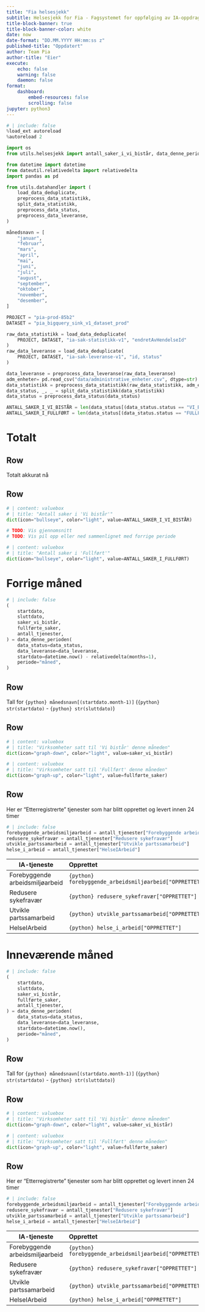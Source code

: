 ```yaml
---
title: "Fia helsesjekk"
subtitle: Helsesjekk for Fia - Fagsystemet for oppfølging av IA-oppdraget i NAV.
title-block-banner: true
title-block-banner-color: white
date: now
date-format: "DD.MM.YYYY HH:mm:ss z"
published-title: "Oppdatert"
author: Team Pia
author-title: "Eier"
execute:
    echo: false
    warning: false
    daemon: false
format:
    dashboard:
        embed-resources: false
        scrolling: false
jupyter: python3
---
```


```python
# | include: false
%load_ext autoreload
%autoreload 2

import os
from utils.helsesjekk import antall_saker_i_vi_bistår, data_denne_perioden

from datetime import datetime
from dateutil.relativedelta import relativedelta
import pandas as pd

from utils.datahandler import (
    load_data_deduplicate,
    preprocess_data_statistikk,
    split_data_statistikk,
    preprocess_data_status,
    preprocess_data_leveranse,
)

månedsnavn = [
    "januar",
    "februar",
    "mars",
    "april",
    "mai",
    "juni",
    "juli",
    "august",
    "september",
    "oktober",
    "november",
    "desember",
]

PROJECT = "pia-prod-85b2"
DATASET = "pia_bigquery_sink_v1_dataset_prod"

raw_data_statistikk = load_data_deduplicate(
    PROJECT, DATASET, "ia-sak-statistikk-v1", "endretAvHendelseId"
)
raw_data_leveranse = load_data_deduplicate(
    PROJECT, DATASET, "ia-sak-leveranse-v1", "id, status"
)

data_leveranse = preprocess_data_leveranse(raw_data_leveranse)
adm_enheter= pd.read_csv("data/administrative_enheter.csv", dtype=str)
data_statistikk = preprocess_data_statistikk(raw_data_statistikk, adm_enheter)
data_status, _, _ = split_data_statistikk(data_statistikk)
data_status = preprocess_data_status(data_status)

ANTALL_SAKER_I_VI_BISTÅR = len(data_status[(data_status.status == "VI_BISTÅR") & data_status.aktiv_sak])
ANTALL_SAKER_I_FULLFØRT = len(data_status[(data_status.status == "FULLFØRT")])

```

# Totalt

## Row
Totalt akkurat nå

## Row

```python
# | content: valuebox
# | title: "Antall saker i 'Vi bistår'"
dict(icon="bullseye", color="light", value=ANTALL_SAKER_I_VI_BISTÅR)

# TODO: Vis gjennomsnitt
# TODO: Vis pil opp eller ned sammenlignet med forrige periode
```

```python
# | content: valuebox
# | title: "Antall saker i 'Fullført'"
dict(icon="bullseye", color="light", value=ANTALL_SAKER_I_FULLFØRT)

```

# Forrige måned

```python
# | include: false
(
    startdato,
    sluttdato,
    saker_vi_bistår,
    fullførte_saker,
    antall_tjenester,
) = data_denne_perioden(
    data_status=data_status,
    data_leveranse=data_leveranse,
    startdato=datetime.now() - relativedelta(months=1),
    periode="måned",
)
```

## Row
Tall for `{python} månedsnavn[(startdato.month-1)]` (`{python} str(startdato)` - `{python} str(sluttdato)`)

## Row
```python
# | content: valuebox
# | title: "Virksomheter satt til 'Vi bistår' denne måneden"
dict(icon="graph-down", color="light", value=saker_vi_bistår)
```

```python
# | content: valuebox
# | title: "Virksomheter satt til 'Fullført' denne måneden"
dict(icon="graph-up", color="light", value=fullførte_saker)
```
<!-- TODO: TODO: Dobbelsjekk disse. Ser ikke ut til å stemme med gjennomstrømmingstall i fia datafortelling -->

## Row
Her er "Etterregistrerte" tjenester som har blitt opprettet og levert innen 24 timer

```python
# | include: false
forebyggende_arbeidsmiljøarbeid = antall_tjenester["Forebyggende arbeidsmiljøarbeid"]
redusere_sykefravær = antall_tjenester["Redusere sykefravær"]
utvikle_partssamarbeid = antall_tjenester["Utvikle partssamarbeid"]
helse_i_arbeid = antall_tjenester["HelseIArbeid"]
```



| IA-tjeneste | Opprettet | Levert | Etterregistrerte |
|---------|:-----|------:|:------:|
| Forebyggende arbeidsmiljøarbeid | `{python} forebyggende_arbeidsmiljøarbeid["OPPRETTET"]` | `{python} forebyggende_arbeidsmiljøarbeid["LEVERT"]` | `{python} forebyggende_arbeidsmiljøarbeid["ETTERREGISTRERT"]` |
| Redusere sykefravær             | `{python} redusere_sykefravær["OPPRETTET"]`             | `{python} redusere_sykefravær["LEVERT"]`             | `{python} redusere_sykefravær["ETTERREGISTRERT"]`             |
| Utvikle partssamarbeid          | `{python} utvikle_partssamarbeid["OPPRETTET"]`          | `{python} utvikle_partssamarbeid["LEVERT"]`          | `{python} utvikle_partssamarbeid["ETTERREGISTRERT"]`          |
| HelseIArbeid                    | `{python} helse_i_arbeid["OPPRETTET"]`                  | `{python} helse_i_arbeid["LEVERT"]`                  | `{python} helse_i_arbeid["ETTERREGISTRERT"]`                  |



# Inneværende måned

```python
# | include: false
(
    startdato,
    sluttdato,
    saker_vi_bistår,
    fullførte_saker,
    antall_tjenester,
) = data_denne_perioden(
    data_status=data_status,
    data_leveranse=data_leveranse,
    startdato=datetime.now(),
    periode="måned",
)
```

## Row
Tall for `{python} månedsnavn[(startdato.month-1)]` (`{python} str(startdato)` - `{python} str(sluttdato)`)

## Row
```python
# | content: valuebox
# | title: "Virksomheter satt til 'Vi bistår' denne måneden"
dict(icon="graph-down", color="light", value=saker_vi_bistår)
```

```python
# | content: valuebox
# | title: "Virksomheter satt til 'Fullført' denne måneden"
dict(icon="graph-up", color="light", value=fullførte_saker)
```
<!-- TODO: TODO: Dobbelsjekk disse. Ser ikke ut til å stemme med gjennomstrømmingstall i fia datafortelling -->

## Row
Her er "Etterregistrerte" tjenester som har blitt opprettet og levert innen 24 timer

```python
# | include: false
forebyggende_arbeidsmiljøarbeid = antall_tjenester["Forebyggende arbeidsmiljøarbeid"]
redusere_sykefravær = antall_tjenester["Redusere sykefravær"]
utvikle_partssamarbeid = antall_tjenester["Utvikle partssamarbeid"]
helse_i_arbeid = antall_tjenester["HelseIArbeid"]
```



| IA-tjeneste | Opprettet | Levert | Etterregistrerte |
|---------|:-----|------:|:------:|
| Forebyggende arbeidsmiljøarbeid | `{python} forebyggende_arbeidsmiljøarbeid["OPPRETTET"]` | `{python} forebyggende_arbeidsmiljøarbeid["LEVERT"]` | `{python} forebyggende_arbeidsmiljøarbeid["ETTERREGISTRERT"]` |
| Redusere sykefravær             | `{python} redusere_sykefravær["OPPRETTET"]`             | `{python} redusere_sykefravær["LEVERT"]`             | `{python} redusere_sykefravær["ETTERREGISTRERT"]`             |
| Utvikle partssamarbeid          | `{python} utvikle_partssamarbeid["OPPRETTET"]`          | `{python} utvikle_partssamarbeid["LEVERT"]`          | `{python} utvikle_partssamarbeid["ETTERREGISTRERT"]`          |
| HelseIArbeid                    | `{python} helse_i_arbeid["OPPRETTET"]`                  | `{python} helse_i_arbeid["LEVERT"]`                  | `{python} helse_i_arbeid["ETTERREGISTRERT"]`                  |
